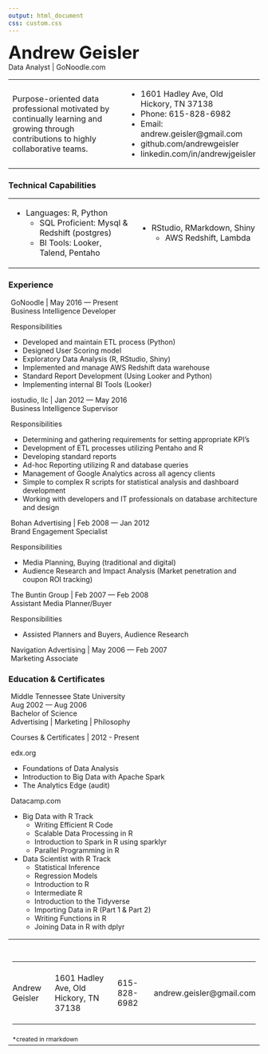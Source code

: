 ```yaml
---
output: html_document
css: custom.css
---
```


<div class="header">
<span style="font-size: 250%;font-weight:bold;">Andrew Geisler </span><br/>
<span style="font-size: 100%;font-weight:normal;">Data Analyst |  GoNoodle.com</span>
</div>


<table width="100%"><tr><td width="60%">

Purpose-oriented data professional motivated by continually learning and growing through contributions to highly collaborative teams. 
  
</td><td width="1%"><td width="39%">
- 1601 Hadley Ave, Old Hickory, TN 37138
- Phone: 615-828-6982
- Email: andrew.geisler@gmail.com 
- github.com/andrewgeisler
- linkedin.com/in/andrewjgeisler
</td><tr></table>

<div>

### Technical Capabilities

<table width="80%">
<tr>
<td width="50%">
  - Languages: R, Python
  - SQL Proficient: Mysql & Redshift (postgres)
  - BI Tools: Looker, Talend, Pentaho
</td>
<td width="50%">
  - RStudio, RMarkdown, Shiny
  - AWS Redshift, Lambda
</td></tr>
</table>
</div>


<div class="column-left">

### Experience

<div style="padding-left:5px;">
<span class="callout">
GoNoodle | May 2016 — Present<br/>
Business Intelligence Developer
</span>

Responsibilities

  - Developed and maintain ETL process (Python) 
  - Designed User Scoring model 
  - Exploratory Data Analysis (R, RStudio, Shiny) 
  - Implemented and manage AWS Redshift data warehouse 
  - Standard Report Development (Using Looker and Python) 
  - Implementing internal BI Tools (Looker)

<span class="callout">
iostudio, llc | Jan 2012 — May 2016 <br />
Business Intelligence Supervisor
</span>

Responsibilities

  - Determining and gathering requirements for setting appropriate KPI's
  - Development of ETL processes utilizing Pentaho and R
  - Developing standard reports
  - Ad-hoc Reporting utilizing R and database queries
  - Management of Google Analytics across all agency clients
  - Simple to complex R scripts for statistical analysis and dashboard development
  - Working with developers and IT professionals on database architecture and design

<span class="callout">
Bohan Advertising | Feb 2008 — Jan 2012 <br />
Brand Engagement Specialist
</span>

Responsibilities

  - Media Planning, Buying (traditional and digital)
  - Audience Research and Impact Analysis (Market penetration and coupon ROI tracking)

<span class="callout">
The Buntin Group | Feb 2007 — Feb 2008 <br />
Assistant Media Planner/Buyer
</span>

Responsibilities

  - Assisted Planners and Buyers, Audience Research

<span class="callout">
Navigation Advertising | May 2006 — Feb 2007 <br />
Marketing Associate
</span>
</div></div>

<div class="column-space"></div>

<div class="column-right">

### Education & Certificates
<div style="padding-left:5px;">
<span class="callout">
Middle Tennessee State University<br/> 
Aug 2002 — Aug 2006<br/>
Bachelor of Science<br/></span>
Advertising | Marketing | Philosophy 


<span class="callout">
Courses & Certificates | 2012 - Present <br /></span>


<span class="callout">edx.org</span>

  - Foundations of Data Analysis
  - Introduction to Big Data with Apache Spark
  - The Analytics Edge (audit)

<span class="callout">Datacamp.com</span>

  - Big Data with R Track
    - Writing Efficient R Code
    - Scalable Data Processing in R
    - Introduction to Spark in R using sparklyr
    - Parallel Programming in R
  - Data Scientist with R Track
    - Statistical Inference
    - Regression Models
    - Introduction to R
    - Intermediate R
    - Introduction to the Tidyverse
    - Importing Data in R (Part 1 & Part 2)
    - Writing Functions in R
    - Joining Data in R with dplyr

</div></div>



<div class="footer">


<table width="100%">
<tr><td colspan="4"><br></td></tr>
<tr><td colspan="4"><hr></td></tr>
<tr>
<td>Andrew Geisler</td>
<td>1601 Hadley Ave, Old Hickory, TN 37138</td>
<td>615-828-6982</td>
<td>andrew.geisler@gmail.com</td>
</tr>
<tr><td colspan="4"><hr></td></tr>
<tr><td colspan="4"><span style="text-align:right;font-size:75%;">*created in rmarkdown</span></td></tr>
</table>
</div>

<!-- wkhtmltopdf andrew-geisler-resume.html test.pdf -->
